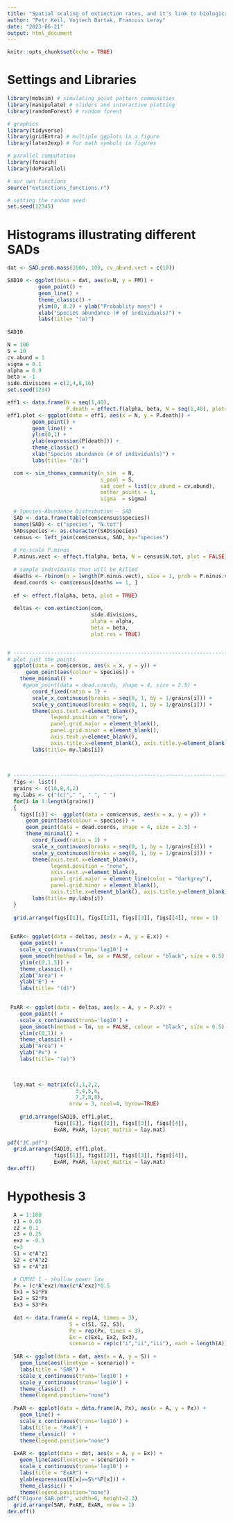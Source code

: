 ```yaml
---
title: "Spatial scaling of extinction rates, and it's link to biological processes"
author: "Petr Keil, Vojtech Bartak, Francois Leroy"
date: "2023-06-21"
output: html_document
---
```


```r
knitr::opts_chunk$set(echo = TRUE)
```

# Settings and Libraries

```r
library(mobsim) # simulating point pattern communities
library(manipulate) # sliders and interactive plotting
library(randomForest) # random forest

# graphics
library(tidyverse)
library(gridExtra) # multiple ggplots in a figure
library(latex2exp) # for math symbols in figures

# parallel computation
library(foreach)
library(doParallel)

# our own functions
source("extinctions_functions.r")

# setting the random seed
set.seed(12345)
```

# Histograms illustrating different SADs

```r
dat <- SAD.prob.mass(1000, 100, cv_abund.vect = c(10))

SAD10 <- ggplot(data = dat, aes(x=N, y = PM)) +
          geom_point() +
          geom_line() +
          theme_classic() + 
          ylim(0, 0.2) + ylab("Probablity mass") + 
          xlab("Species abundance (# of individuals)") +
          labs(title= "(a)") 
          
SAD10

N = 100
S = 10
cv.abund = 1
sigma = 0.1
alpha = 0.9
beta = -1
side.divisions = c(2,4,8,16)
set.seed(1234)

eff1 <- data.frame(N = seq(1,40), 
                   P.death = effect.f(alpha, beta, N = seq(1,40), plot=FALSE))
eff1.plot <- ggplot(data = eff1, aes(x = N, y = P.death)) + 
        geom_point() +
        geom_line() +
        ylim(0,1) + 
        ylab(expression(P[death])) +
        theme_classic() + 
        xlab("Species abundance (# of individuals)") +
        labs(title= "(b)") 

  com <- sim_thomas_community(n_sim  = N,
                              s_pool = S,
                              sad_coef = list(cv_abund = cv.abund),
                              mother_points = 1,
                              sigma  = sigma)

  # Species-Abundance Distribution - SAD
  SAD <- data.frame(table(com$census$species))
  names(SAD) <- c("species", "N.tot")
  SAD$species <- as.character(SAD$species)
  census <- left_join(com$census, SAD, by="species")
  
  # re-scale P.minus
  P.minus.vect <- effect.f(alpha, beta, N = census$N.tot, plot = FALSE)
  
  # sample individuals that will be killed
  deaths <- rbinom(n = length(P.minus.vect), size = 1, prob = P.minus.vect)
  dead.coords <- com$census[deaths == 1, ]
  
  ef <- effect.f(alpha, beta, plot = TRUE)
  
  deltas <- com.extinction(com, 
                           side.divisions, 
                           alpha = alpha, 
                           beta = beta,
                           plot.res = TRUE)


# ------------------------------------------------------------------------------  
# plot just the points
  ggplot(data = com$census, aes(x = x, y = y)) +
      geom_point(aes(colour = species)) +
    theme_minimal() + 
     #geom_point(data = dead.coords, shape = 4, size = 2.5) +
        coord_fixed(ratio = 1) +
        scale_x_continuous(breaks = seq(0, 1, by = 1/grains[i])) + 
        scale_y_continuous(breaks = seq(0, 1, by = 1/grains[i])) + 
        theme(axis.text.x=element_blank(),
              legend.position = "none",
              panel.grid.major = element_blank(),
              panel.grid.minor = element_blank(),
              axis.text.y=element_blank(),
              axis.title.x=element_blank(), axis.title.y=element_blank()) +
        labs(title= my.labs[i]) 
  
  
  
# ------------------------------------------------------------------------------  
  figs <- list()
  grains <- c(16,8,4,2)
  my.labs <- c("(c)"," ", " ", " ")
  for(i in 1:length(grains))
  {
    figs[[i]] <-  ggplot(data = com$census, aes(x = x, y = y)) +
      geom_point(aes(colour = species)) + 
      geom_point(data = dead.coords, shape = 4, size = 2.5) +
      theme_minimal() + 
        coord_fixed(ratio = 1) +
        scale_x_continuous(breaks = seq(0, 1, by = 1/grains[i])) + 
        scale_y_continuous(breaks = seq(0, 1, by = 1/grains[i])) + 
        theme(axis.text.x=element_blank(),
              legend.position = "none",
              axis.text.y=element_blank(),
              panel.grid.major = element_line(color = "darkgrey"),
              panel.grid.minor = element_blank(),
              axis.title.x=element_blank(), axis.title.y=element_blank()) +
        labs(title= my.labs[i]) 
  }
  
  grid.arrange(figs[[1]], figs[[2]], figs[[3]], figs[[4]], nrow = 1)

    
 ExAR<- ggplot(data = deltas, aes(x = A, y = E.x)) + 
    geom_point() +
    scale_x_continuous(trans='log10') +
    geom_smooth(method = lm, se = FALSE, colour = "black", size = 0.5) +
    ylim(c(0,1.5)) + 
    theme_classic() +
    xlab("Area") +
    ylab("E") +
    labs(title= "(d)")

   
 PxAR <- ggplot(data = deltas, aes(x = A, y = P.x)) + 
    geom_point() +
    scale_x_continuous(trans='log10') +
    geom_smooth(method = lm, se = FALSE, colour = "black", size = 0.5) +
    ylim(c(0,1)) + 
    theme_classic() +
    xlab("Area") +
    ylab("Px") +
    labs(title= "(e)") 

  
  
  lay.mat <- matrix(c(1,1,2,2,
                      3,4,5,6,
                      7,7,8,8), 
                    nrow = 3, ncol=4, byrow=TRUE)
  
    grid.arrange(SAD10, eff1.plot,
               figs[[1]], figs[[2]], figs[[3]], figs[[4]],
               ExAR, PxAR, layout_matrix = lay.mat)
  
pdf("JC.pdf")  
  grid.arrange(SAD10, eff1.plot,
               figs[[1]], figs[[2]], figs[[3]], figs[[4]],
               ExAR, PxAR, layout_matrix = lay.mat)
dev.off()
```


# Hypothesis 3

```r

  A = 1:100
  z1 = 0.05
  z2 = 0.1
  z3 = 0.25
  exz = -0.1
  c=3
  S1 = c*A^z1
  S2 = c*A^z2
  S3 = c*A^z3

  # CURVE 1 - shallow power law
  Px = (c*A^exz)/max(c*A^exz)*0.5
  Ex1 = S1*Px
  Ex2 = S2*Px
  Ex3 = S3*Px
  
  dat <- data.frame(A = rep(A, times = 3), 
                    S = c(S1, S2, S3),
                    Px = rep(Px, times = 3),
                    Ex = c(Ex1, Ex2, Ex3),
                    scenario = rep(c("i","ii","iii"), each = length(A)))
  
  SAR <- ggplot(data = dat, aes(x = A, y = S)) + 
    geom_line(aes(linetype = scenario)) + 
    labs(title = "SAR") +
    scale_x_continuous(trans='log10') +
    scale_y_continuous(trans='log10') +
    theme_classic()  +
    theme(legend.position="none")
  
  PxAR <- ggplot(data = data.frame(A, Px), aes(x = A, y = Px)) + 
    geom_line() + 
    scale_x_continuous(trans='log10') +
    labs(title = "PxAR") +
    theme_classic()  +
    theme(legend.position="none")
  
  ExAR <- ggplot(data = dat, aes(x = A, y = Ex)) + 
    geom_line(aes(linetype = scenario)) + 
    scale_x_continuous(trans='log10') +
    labs(title = "ExAR") +
    ylab(expression(E[x]==S%*%P[x])) +
    theme_classic() +
    theme(legend.position="none")
pdf("Figure_SAR.pdf", width=6, height=2.3)    
  grid.arrange(SAR, PxAR, ExAR, nrow = 1)
dev.off()
  
```
  





